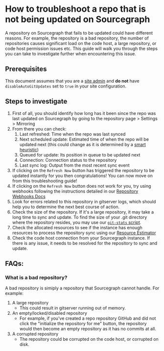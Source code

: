 # How to troubleshoot a repo that is not being updated on Sourcegraph

A repository on Sourcegraph that fails to be updated could have different reasons. For example, the repository is a bad repository, the number of repositories causes significant load on the code host, a large repository, or code host permission issues etc. This guide will walk you through the steps you can take to investigate further when encountering this issue.

## Prerequisites

This document assumes that you are a [site admin](/admin) and **do not** have `disableAutoGitUpdates` set to `true` in your site configuration.

## Steps to investigate

1. First of all, you should identify how long has it been since the repo was last updated on Sourcegraph by going to the repository page > Settings > Mirroring
2. From there you can check:
   1. Last refreshed: Time when the repo was last synced
   2. Next scheduled update: Estimated time of when the repo will be updated next (this could change as it is determined by a [smart heuristic](/admin/repo/update_frequency#repository-update-frequency))
   3. Queued for update: Its position in queue to be updated next
   4. Connection: Connection status to the repository
   5. Last sync log: Output from the most recent sync event
3. If clicking on the `Refresh Now` button has triggered the repository to be updated instantly for you then congratulations! You can now move on from this troubleshooting guide!
4. If clicking on the `Refresh Now` button does not work for you, try using webhooks following the instructions detailed in our [Repository Webhooks Docs](/admin/repo/webhooks#webhook-for-manually-telling-sourcegraph-to-update-a-repository)
5. Look for errors related to this repository in gitserver logs, which should help you to determine the next best course of action.
6. Check the size of the repository. If it's a large repository, it may take a long time to sync and update. To find the size of your .git directory where the repository resides, you may use our [`git-stats` script](/admin/monorepo#statistics).
7. Check the allocated resources to see if the instance has enough resources to process the repository sync using our [Resource Estimator](/admin/deploy/resource_estimator)
8. Check the code host connection from your Sourcegraph instance. If there is any issue, it needs to be resolved for the repository to sync and update.

## FAQs:

### What is a bad repository?

A bad repository is simiply a repository that Sourcegraph cannot handle. For example:

1. A large repository
   - This could result in gitserver running out of memory.
2. An empty/locked/disabled repository
   - For example, if you've created a repo repository GitHub and did not click the "initialize the repository for me" button, the repository would then become an empty repository as it has no commits at all.
3. A corrupted repository
   - The repository could be corrupted on the code host, or corrupted on disk.
